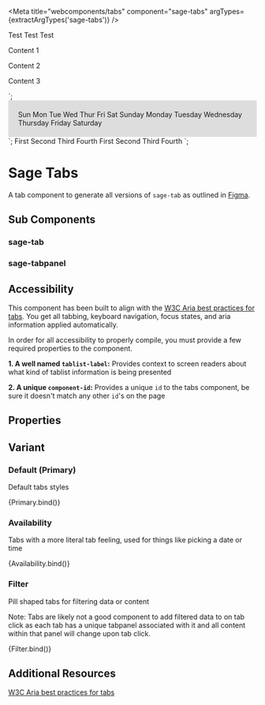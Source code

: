 

<Meta title="webcomponents/tabs" component="sage-tabs" argTypes={extractArgTypes('sage-tabs')} />

  <sage-tabs active-tab=${args.activeTab} variant=${args.variant} component-id="primary">
    <sage-tab slot="tabs" tab="one">Test</sage-tab>
    <sage-tab slot="tabs" tab="two">Test</sage-tab>
    <sage-tab slot="tabs" tab="three">Test</sage-tab>
    <sage-tabpanel slot="tabpanels" tab="one">
      <p>Content 1</p>
    </sage-tabpanel>
    <sage-tabpanel slot="tabpanels" tab="two">
      <p>Content 2</p>
    </sage-tabpanel>
    <sage-tabpanel slot="tabpanels" tab="three">
      <p>Content 3</p>
    </sage-tabpanel>
  </sage-tabs>
`;

  <div style="background-color: #ddd; padding: 20px;">
    <sage-tabs active-tab=${args.activeTab} variant=${args.variant} component-id="availability">
      <sage-tab slot="tabs" tab="sunday">Sun</sage-tab>
      <sage-tab slot="tabs" tab="monday">Mon</sage-tab>
      <sage-tab slot="tabs" tab="tuesday">Tue</sage-tab>
      <sage-tab slot="tabs" tab="wednesday">Wed</sage-tab>
      <sage-tab slot="tabs" tab="thursday">Thur</sage-tab>
      <sage-tab slot="tabs" tab="friday">Fri</sage-tab>
      <sage-tab slot="tabs" tab="saturday">Sat</sage-tab>
      <sage-tabpanel slot="tabpanels" tab="sunday">Sunday</sage-tabpanel>
      <sage-tabpanel slot="tabpanels" tab="monday">Monday</sage-tabpanel>
      <sage-tabpanel slot="tabpanels" tab="tuesday">Tuesday</sage-tabpanel>
      <sage-tabpanel slot="tabpanels" tab="wednesday">Wednesday</sage-tabpanel>
      <sage-tabpanel slot="tabpanels" tab="thursday">Thursday</sage-tabpanel>
      <sage-tabpanel slot="tabpanels" tab="friday">Friday</sage-tabpanel>
      <sage-tabpanel slot="tabpanels" tab="saturday">Saturday</sage-tabpanel>
    </sage-tabs>
  </div>
`;

  <sage-tabs active-tab=${args.activeTab} variant=${args.variant} component-id="filter">
    <sage-tab slot="tabs" tab="first">First</sage-tab>
    <sage-tab slot="tabs" tab="second">Second</sage-tab>
    <sage-tab slot="tabs" tab="third">Third</sage-tab>
    <sage-tab slot="tabs" tab="fourth">Fourth</sage-tab>
    <sage-tabpanel slot="tabpanels" tab="first">First</sage-tabpanel>
    <sage-tabpanel slot="tabpanels" tab="second">Second</sage-tabpanel>
    <sage-tabpanel slot="tabpanels" tab="third">Third</sage-tabpanel>
    <sage-tabpanel slot="tabpanels" tab="fourth">Fourth</sage-tabpanel>
  </sage-tabs>
`;

# Sage Tabs

A tab component to generate all versions of `sage-tab` as outlined in [Figma](https://www.figma.com/file/sMbtLUHSt2vfKgKjyQ3052/%F0%9F%A7%A9-Sage-components?node-id=488%3A43471&t=5FtThY98rugq7hGi-1).

## Sub Components

### sage-tab

### sage-tabpanel

## Accessibility

This component has been built to align with the [W3C Aria best practices for tabs](https://www.w3.org/WAI/ARIA/apg/patterns/tabs/). You get all tabbing, keyboard navigation, focus states, and aria information applied automatically.

In order for all accessibility to properly compile, you must provide a few required properties to the component. 

**1. A well named `tablist-label`:** Provides context to screen readers about what kind of tablist information is being presented

**2. A unique `component-id`:** Provides a unique `id` to the tabs component, be sure it doesn't match any other `id`'s on the page

## Properties

<ArgsTable of="sage-tabs" />

## Variant

### Default (Primary)

Default tabs styles

<Canvas>
  <Story name="primary" args={{
    activeTab: "two",
    variant: 'primary',
  }}>
    {Primary.bind()}
  </Story>
</Canvas>

### Availability

Tabs with a more literal tab feeling, used for things like picking a date or time

<Canvas>
  <Story name="availability" args={{
    activeTab: "monday",
    variant: 'availability',
  }}>
    {Availability.bind()}
  </Story>
</Canvas>

### Filter

Pill shaped tabs for filtering data or content

Note: Tabs are likely not a good component to add filtered data to on tab click as each tab has a unique tabpanel associated with it and all content within that panel will change upon tab click.

<Canvas>
  <Story name="filter" args={{
    activeTab: "second",
    variant: 'filter',
  }}>
    {Filter.bind()}
  </Story>
</Canvas>

## Additional Resources

[W3C Aria best practices for tabs](https://www.w3.org/WAI/ARIA/apg/patterns/tabs/)
